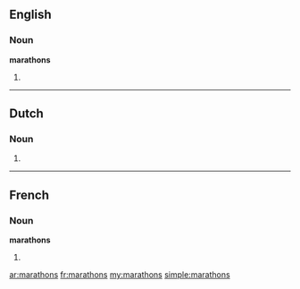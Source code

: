 ==English==

===Noun===
'''marathons'''

# {{plural of|marathon}}

----

==Dutch==

===Noun===
{{head|nl}}

# {{nl-noun-form|pl=1|marathon}}

----

==French==

===Noun===
'''marathons''' {{m|p}}

# {{plural of|marathon|lang=fr}}

[[ar:marathons]]
[[fr:marathons]]
[[my:marathons]]
[[simple:marathons]]